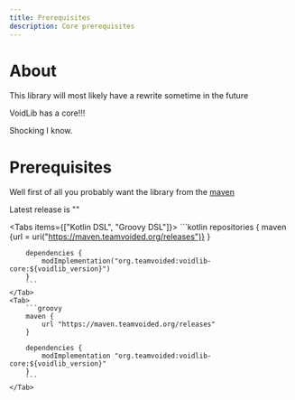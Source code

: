 ```yaml
---
title: Prerequisites
description: Core prerequisites
---
```


# About


This library will most likely have a rewrite sometime in the future

VoidLib has a core!!!

Shocking I know.

# Prerequisites

Well first of all you probably want the library from the [maven](https://maven.teamvoided.org)

Latest release is "<LatestRelease/>"

<Tabs items={["Kotlin DSL", "Groovy DSL"]}>
    <Tab>
        ```kotlin
        repositories {
            maven {url = uri("https://maven.teamvoided.org/releases")}
        }

        dependencies {
            modImplementation("org.teamvoided:voidlib-core:${voidlib_version}")
        }
        ```
    </Tab>
    <Tab>
        ```groovy
        maven {
            url "https://maven.teamvoided.org/releases"
        }

        dependencies {
            modImplementation "org.teamvoided:voidlib-core:${voidlib_version}"
        }
        ```
    </Tab>
</Tabs>
